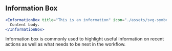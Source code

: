 
## Information Box

```jsx live=true
<InformationBox title="This is an information" icon="./assets/svg-symbols.svg#cancel">
  Content body.
</InformationBox>
```

<DesignNotes>
  <p>
    Information box is commonly used to highlight useful information on recent actions as well as what needs to be next
    in the workflow.
  </p>
</DesignNotes>

<Props componentName="InformationBox" />
